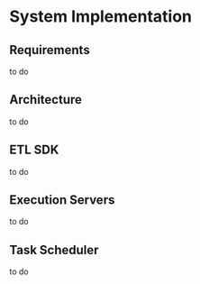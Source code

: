 # System Implementation


## Requirements

to do

## Architecture

to do

## ETL SDK

to do

## Execution Servers

to do

## Task Scheduler

to do